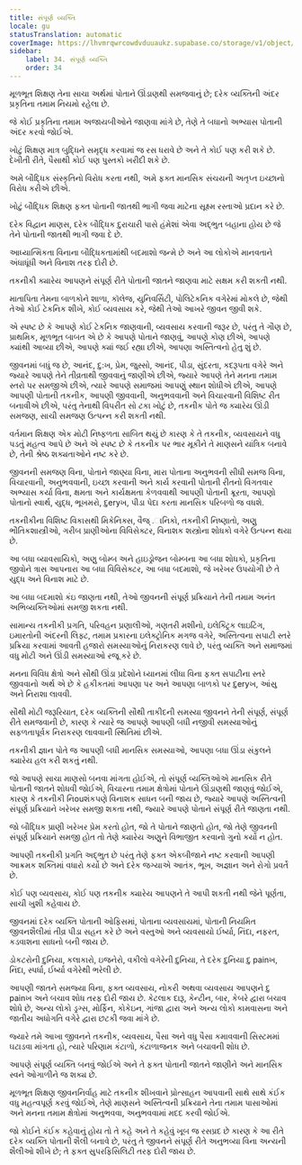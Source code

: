 ```yaml
---
title: સંપૂર્ણ વ્યક્તિ
locale: gu
statusTranslation: automatic
coverImage: https://lhvmrqwrcowdvduuaukz.supabase.co/storage/v1/object/public/strapi-uploads/small_cover-educacion-fundamental.webp-2d51a7828a2b1309555be27f7e2a61a0.webp
sidebar:
    label: 34. સંપૂર્ણ વ્યક્તિ
    order: 34
---
```

મૂળભૂત શિક્ષણ તેના સાચા અર્થમાં પોતાને ઊંડાણથી સમજવાનું છે; દરેક વ્યક્તિની અંદર પ્રકૃતિના તમામ નિયમો રહેલા છે.

જે કોઈ પ્રકૃતિના તમામ અજાયબીઓને જાણવા માંગે છે, તેણે તે બધાનો અભ્યાસ પોતાની અંદર કરવો જોઈએ.

ખોટું શિક્ષણ માત્ર બુદ્ધિને સમૃદ્ધ કરવામાં જ રસ ધરાવે છે અને તે કોઈ પણ કરી શકે છે. દેખીતી રીતે, પૈસાથી કોઈ પણ પુસ્તકો ખરીદી શકે છે.

અમે બૌદ્ધિક સંસ્કૃતિનો વિરોધ કરતા નથી, અમે ફક્ત માનસિક સંચયની અતૃપ્ત ઇચ્છાનો વિરોધ કરીએ છીએ.

ખોટું બૌદ્ધિક શિક્ષણ ફક્ત પોતાની જાતથી ભાગી જવા માટેના સૂક્ષ્મ રસ્તાઓ પ્રદાન કરે છે.

દરેક વિદ્વાન માણસ, દરેક બૌદ્ધિક દુરાચારી પાસે હંમેશાં એવા અદ્ભુત બહાના હોય છે જે તેને પોતાની જાતથી ભાગી જવા દે છે.

આધ્યાત્મિકતા વિનાના બૌદ્ધિકતામાંથી બદમાશો જન્મે છે અને આ લોકોએ માનવતાને અંધાધૂંધી અને વિનાશ તરફ દોરી છે.

તકનીકી ક્યારેય આપણને સંપૂર્ણ રીતે પોતાની જાતને જાણવા માટે સક્ષમ કરી શકતી નથી.

માતાપિતા તેમના બાળકોને શાળા, કૉલેજ, યુનિવર્સિટી, પોલિટેકનિક વગેરેમાં મોકલે છે, જેથી તેઓ કોઈ ટેકનિક શીખે, કોઈ વ્યવસાય કરે, જેથી તેઓ આખરે જીવન જીવી શકે.

એ સ્પષ્ટ છે કે આપણે કોઈ ટેકનિક જાણવાની, વ્યવસાય કરવાની જરૂર છે, પરંતુ તે ગૌણ છે, પ્રાથમિક, મૂળભૂત બાબત એ છે કે આપણે પોતાને જાણવું, આપણે કોણ છીએ, આપણે ક્યાંથી આવ્યા છીએ, આપણે ક્યાં જઈ રહ્યા છીએ, આપણા અસ્તિત્વનો હેતુ શું છે.

જીવનમાં બધું જ છે, આનંદ, દુ:ખ, પ્રેમ, જુસ્સો, આનંદ, પીડા, સુંદરતા, કદરૂપતા વગેરે અને જ્યારે આપણે તેને તીવ્રતાથી જીવવાનું જાણીએ છીએ, જ્યારે આપણે તેને મનના તમામ સ્તરો પર સમજીએ છીએ, ત્યારે આપણે સમાજમાં આપણું સ્થાન શોધીએ છીએ, આપણે આપણી પોતાની તકનીક, આપણી જીવવાની, અનુભવવાની અને વિચારવાની વિશિષ્ટ રીત બનાવીએ છીએ, પરંતુ તેનાથી વિપરીત સો ટકા ખોટું છે, તકનીક પોતે જ ક્યારેય ઊંડી સમજણ, સાચી સમજણ ઉત્પન્ન કરી શકતી નથી.

વર્તમાન શિક્ષણ એક મોટી નિષ્ફળતા સાબિત થયું છે કારણ કે તે તકનીક, વ્યવસાયને વધુ પડતું મહત્વ આપે છે અને એ સ્પષ્ટ છે કે તકનીક પર ભાર મૂકીને તે માણસને યાંત્રિક બનાવે છે, તેની શ્રેષ્ઠ શક્યતાઓને નષ્ટ કરે છે.

જીવનની સમજણ વિના, પોતાને જાણ્યા વિના, મારા પોતાના અનુભવની સીધી સમજ વિના, વિચારવાની, અનુભવવાની, ઇચ્છા કરવાની અને કાર્ય કરવાની પોતાની રીતનો વિગતવાર અભ્યાસ કર્યા વિના, ક્ષમતા અને કાર્યક્ષમતા કેળવવાથી આપણી પોતાની ક્રૂરતા, આપણો પોતાનો સ્વાર્થ, યુદ્ધ, ભૂખમરો, દુeryખ, પીડા પેદા કરતા માનસિક પરિબળો જ વધશે.

તકનીકીના વિશિષ્ટ વિકાસથી મિકેનિક્સ, વૈજ્ .ાનિકો, તકનીકી નિષ્ણાતો, અણુ ભૌતિકશાસ્ત્રીઓ, ગરીબ પ્રાણીઓના વિવિસેક્ટર, વિનાશક શસ્ત્રોના શોધકો વગેરે ઉત્પન્ન થયા છે.

આ બધા વ્યાવસાયિકો, અણુ બોમ્બ અને હાઇડ્રોજન બોમ્બના આ બધા શોધકો, પ્રકૃતિના જીવોને ત્રાસ આપનારા આ બધા વિવિસેક્ટર, આ બધા બદમાશો, જે ખરેખર ઉપયોગી છે તે યુદ્ધ અને વિનાશ માટે છે.

આ બધા બદમાશો કંઇ જાણતા નથી, તેઓ જીવનની સંપૂર્ણ પ્રક્રિયાને તેની તમામ અનંત અભિવ્યક્તિઓમાં સમજી શકતા નથી.

સામાન્ય તકનીકી પ્રગતિ, પરિવહન પ્રણાલીઓ, ગણતરી મશીનો, ઇલેક્ટ્રિક લાઇટિંગ, ઇમારતોની અંદરની લિફ્ટ, તમામ પ્રકારના ઇલેક્ટ્રોનિક મગજ વગેરે, અસ્તિત્વના સપાટી સ્તરે પ્રક્રિયા કરવામાં આવતી હજારો સમસ્યાઓનું નિરાકરણ લાવે છે, પરંતુ વ્યક્તિ અને સમાજમાં વધુ મોટી અને ઊંડી સમસ્યાઓ રજૂ કરે છે.

મનના વિવિધ ક્ષેત્રો અને સૌથી ઊંડા પ્રદેશોને ધ્યાનમાં લીધા વિના ફક્ત સપાટીના સ્તરે જીવવાનો અર્થ એ છે કે હકીકતમાં આપણા પર અને આપણા બાળકો પર દુeryખ, આંસુ અને નિરાશા લાવવી.

સૌથી મોટી જરૂરિયાત, દરેક વ્યક્તિની સૌથી તાકીદની સમસ્યા જીવનને તેની સંપૂર્ણ, સંપૂર્ણ રીતે સમજવાની છે, કારણ કે ત્યારે જ આપણે આપણી બધી નજીવી સમસ્યાઓનું સફળતાપૂર્વક નિરાકરણ લાવવાની સ્થિતિમાં છીએ.

તકનીકી જ્ઞાન પોતે જ આપણી બધી માનસિક સમસ્યાઓ, આપણા બધા ઊંડા સંકુલને ક્યારેય હલ કરી શકતું નથી.

જો આપણે સાચા માણસો બનવા માંગતા હોઈએ, તો સંપૂર્ણ વ્યક્તિઓએ માનસિક રીતે પોતાની જાતને શોધવી જોઈએ, વિચારના તમામ ક્ષેત્રોમાં પોતાને ઊંડાણથી જાણવું જોઈએ, કારણ કે તકનીકી નિouશંકપણે વિનાશક સાધન બની જાય છે, જ્યારે આપણે અસ્તિત્વની સંપૂર્ણ પ્રક્રિયાને ખરેખર સમજી શકતા નથી, જ્યારે આપણે પોતાને સંપૂર્ણ રીતે જાણતા નથી.

જો બૌદ્ધિક પ્રાણી ખરેખર પ્રેમ કરતો હોત, જો તે પોતાને જાણતો હોત, જો તેણે જીવનની સંપૂર્ણ પ્રક્રિયાને સમજી હોત તો તેણે ક્યારેય અણુને વિભાજીત કરવાનો ગુનો કર્યો ન હોત.

આપણી તકનીકી પ્રગતિ અદ્ભુત છે પરંતુ તેણે ફક્ત એકબીજાને નષ્ટ કરવાની આપણી આક્રમક શક્તિમાં વધારો કર્યો છે અને દરેક જગ્યાએ આતંક, ભૂખ, અજ્ઞાન અને રોગો પ્રવર્તે છે.

કોઈ પણ વ્યવસાય, કોઈ પણ તકનીક ક્યારેય આપણને તે આપી શકતી નથી જેને પૂર્ણતા, સાચી ખુશી કહેવાય છે.

જીવનમાં દરેક વ્યક્તિ પોતાની ઓફિસમાં, પોતાના વ્યવસાયમાં, પોતાની નિયમિત જીવનશૈલીમાં તીવ્ર પીડા સહન કરે છે અને વસ્તુઓ અને વ્યવસાયો ઈર્ષ્યા, નિંદા, નફરત, કડવાશના સાધનો બની જાય છે.

ડોકટરોની દુનિયા, કલાકારો, ઇજનેરો, વકીલો વગેરેની દુનિયા, તે દરેક દુનિયા દુ painખ, નિંદા, સ્પર્ધા, ઈર્ષ્યા વગેરેથી ભરેલી છે.

આપણી જાતને સમજ્યા વિના, ફક્ત વ્યવસાય, નોકરી અથવા વ્યવસાય આપણને દુ painખ અને બચાવ શોધ તરફ દોરી જાય છે. કેટલાક દારૂ, કેન્ટીન, બાર, કેબરે દ્વારા બચાવ શોધે છે, અન્ય લોકો ડ્રગ્સ, મોર્ફિન, કોકેઇન, ગાંજા દ્વારા અને અન્ય લોકો કામવાસના અને જાતીય અધોગતિ વગેરે દ્વારા છટકી જવા માંગે છે.

જ્યારે તમે આખા જીવનને તકનીક, વ્યવસાય, પૈસા અને વધુ પૈસા કમાવવાની સિસ્ટમમાં ઘટાડવા માંગતા હો, ત્યારે પરિણામ કંટાળો, કંટાળાજનક અને બચાવની શોધ છે.

આપણે સંપૂર્ણ વ્યક્તિ બનવું જોઈએ અને તે ફક્ત પોતાની જાતને જાણીને અને માનસિક સ્વને ઓગાળીને જ શક્ય છે.

મૂળભૂત શિક્ષણ જીવનનિર્વાહ માટે તકનીક શીખવાને પ્રોત્સાહન આપવાની સાથે સાથે કંઈક વધુ મહત્વપૂર્ણ કરવું જોઈએ, તેણે માણસને અસ્તિત્વની પ્રક્રિયાને તેના તમામ પાસાઓમાં અને મનના તમામ ક્ષેત્રોમાં અનુભવવા, અનુભવવામાં મદદ કરવી જોઈએ.

જો કોઈને કંઈક કહેવાનું હોય તો તે કહે અને તે કહેવું ખૂબ જ રસપ્રદ છે કારણ કે આ રીતે દરેક વ્યક્તિ પોતાની શૈલી બનાવે છે, પરંતુ તે જીવનને સંપૂર્ણ રીતે અનુભવ્યા વિના અન્યની શૈલીઓ શીખે છે; તે ફક્ત સુપરફિસિલિટી તરફ દોરી જાય છે.


